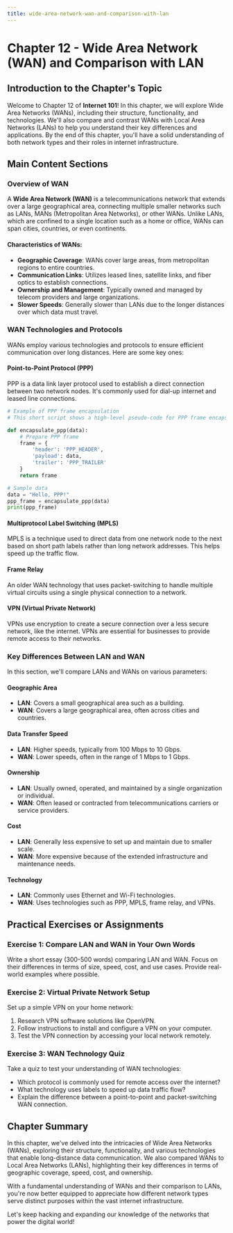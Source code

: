 ```yaml
---
title: wide-area-network-wan-and-comparison-with-lan
---
```


# Chapter 12 - Wide Area Network (WAN) and Comparison with LAN

## Introduction to the Chapter's Topic

Welcome to Chapter 12 of **Internet 101**! In this chapter, we will explore Wide Area Networks (WANs), including their structure, functionality, and technologies. We'll also compare and contrast WANs with Local Area Networks (LANs) to help you understand their key differences and applications. By the end of this chapter, you'll have a solid understanding of both network types and their roles in internet infrastructure.

## Main Content Sections

### Overview of WAN

A **Wide Area Network (WAN)** is a telecommunications network that extends over a large geographical area, connecting multiple smaller networks such as LANs, MANs (Metropolitan Area Networks), or other WANs. Unlike LANs, which are confined to a single location such as a home or office, WANs can span cities, countries, or even continents.

#### Characteristics of WANs:

- **Geographic Coverage**: WANs cover large areas, from metropolitan regions to entire countries.
- **Communication Links**: Utilizes leased lines, satellite links, and fiber optics to establish connections.
- **Ownership and Management**: Typically owned and managed by telecom providers and large organizations.
- **Slower Speeds**: Generally slower than LANs due to the longer distances over which data must travel.

### WAN Technologies and Protocols

WANs employ various technologies and protocols to ensure efficient communication over long distances. Here are some key ones:

#### Point-to-Point Protocol (PPP)

PPP is a data link layer protocol used to establish a direct connection between two network nodes. It's commonly used for dial-up internet and leased line connections.

```python
# Example of PPP frame encapsulation
# This short script shows a high-level pseudo-code for PPP frame encapsulation

def encapsulate_ppp(data):
    # Prepare PPP frame
    frame = {
        'header': 'PPP_HEADER',
        'payload': data,
        'trailer': 'PPP_TRAILER'
    }
    return frame

# Sample data
data = "Hello, PPP!"
ppp_frame = encapsulate_ppp(data)
print(ppp_frame)
```

#### Multiprotocol Label Switching (MPLS)

MPLS is a technique used to direct data from one network node to the next based on short path labels rather than long network addresses. This helps speed up the traffic flow.

#### Frame Relay

An older WAN technology that uses packet-switching to handle multiple virtual circuits using a single physical connection to a network.

#### VPN (Virtual Private Network)

VPNs use encryption to create a secure connection over a less secure network, like the internet. VPNs are essential for businesses to provide remote access to their networks.

### Key Differences Between LAN and WAN

In this section, we'll compare LANs and WANs on various parameters:

#### Geographic Area

- **LAN**: Covers a small geographical area such as a building.
- **WAN**: Covers a large geographical area, often across cities and countries.

#### Data Transfer Speed

- **LAN**: Higher speeds, typically from 100 Mbps to 10 Gbps.
- **WAN**: Lower speeds, often in the range of 1 Mbps to 1 Gbps.

#### Ownership

- **LAN**: Usually owned, operated, and maintained by a single organization or individual.
- **WAN**: Often leased or contracted from telecommunications carriers or service providers.

#### Cost

- **LAN**: Generally less expensive to set up and maintain due to smaller scale.
- **WAN**: More expensive because of the extended infrastructure and maintenance needs.

#### Technology

- **LAN**: Commonly uses Ethernet and Wi-Fi technologies.
- **WAN**: Uses technologies such as PPP, MPLS, frame relay, and VPNs.

## Practical Exercises or Assignments

### Exercise 1: Compare LAN and WAN in Your Own Words

Write a short essay (300-500 words) comparing LAN and WAN. Focus on their differences in terms of size, speed, cost, and use cases. Provide real-world examples where possible.

### Exercise 2: Virtual Private Network Setup

Set up a simple VPN on your home network:

1. Research VPN software solutions like OpenVPN.
2. Follow instructions to install and configure a VPN on your computer.
3. Test the VPN connection by accessing your local network remotely.

### Exercise 3: WAN Technology Quiz

Take a quiz to test your understanding of WAN technologies:
- Which protocol is commonly used for remote access over the internet?
- What technology uses labels to speed up data traffic flow?
- Explain the difference between a point-to-point and packet-switching WAN connection.

## Chapter Summary

In this chapter, we've delved into the intricacies of Wide Area Networks (WANs), exploring their structure, functionality, and various technologies that enable long-distance data communication. We also compared WANs to Local Area Networks (LANs), highlighting their key differences in terms of geographic coverage, speed, cost, and ownership.

With a fundamental understanding of WANs and their comparison to LANs, you're now better equipped to appreciate how different network types serve distinct purposes within the vast internet infrastructure.

Let's keep hacking and expanding our knowledge of the networks that power the digital world!